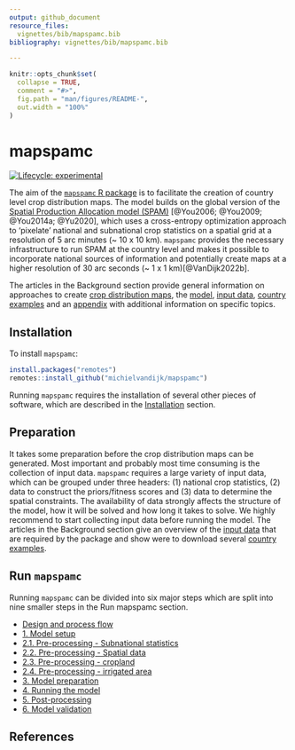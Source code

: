 ```yaml
---
output: github_document
resource_files:
  vignettes/bib/mapspamc.bib
bibliography: vignettes/bib/mapspamc.bib

---
```


<!-- README.md is generated from README.Rmd. Please edit that file -->

```r
knitr::opts_chunk$set(
  collapse = TRUE,
  comment = "#>",
  fig.path = "man/figures/README-",
  out.width = "100%"
)
```

# mapspamc


<!-- badges: start -->
[![Lifecycle: experimental](https://img.shields.io/badge/lifecycle-experimental-orange.svg)](https://www.tidyverse.org/lifecycle/#experimental)
<!-- badges: end -->

The aim of the [`mapspamc` R package](https://github.com/michielvandijk/mapspamc) is to facilitate the creation of country level crop distribution maps. The model builds on the global version of the [Spatial Production Allocation model (SPAM)](http://www.mapspam.info) [@You2006; @You2009; @You2014a; @Yu2020], which uses a cross-entropy optimization approach to 'pixelate' national and subnational crop statistics on a spatial grid at a resolution of 5 arc minutes (~ 10 x 10 km). `mapspamc` provides the necessary infrastructure to run SPAM at the country level and makes it possible to incorporate national sources of information and potentially create maps at a higher resolution of 30 arc seconds (~ 1 x 1 km)[@VanDijk2022b].

The articles in the Background section provide general information on approaches to create [crop distribution maps](articles/crop_distribution_maps.html), the [model](articles/model_description.html), [input data](articles/input_data.html), [country examples](articles/country_examples.html) and an [appendix](articles/appendix.html) with additional information on specific topics.


## Installation

To install `mapspamc`:

``` r
install.packages("remotes")
remotes::install_github("michielvandijk/mapspamc")
```
Running `mapspamc` requires the installation of several other pieces of software, which are described in the [Installation](articles/installation.html) section.

## Preparation

It takes some preparation before the crop distribution maps can be generated. Most important and probably most time consuming is the collection of input data. `mapspamc` requires a large variety of input data, which can be grouped under three headers: (1) national crop statistics, (2) data to construct the priors/fitness scores and (3) data to determine the spatial constraints. The availability of data strongly affects the structure of the model, how it will be solved and how long it takes to solve. We highly recommend to start collecting input data before running the model. The articles in the Background section give an overview of the [input data](articles/input_data.html) that are required by the package and show were to download several [country examples](articles/country_examples.html).


## Run `mapspamc`

Running `mapspamc` can be divided into six major steps which are split into nine smaller steps in the Run mapspamc section. 

- [Design and process flow](articles/design.html)
- [1. Model setup](articles/model_setup.html)
- [2.1. Pre-processing - Subnational statistics](articles/preprocessing_subnational_statistics.html)
- [2.2. Pre-processing - Spatial data](articles/preprocessing_spatial_data.html)
- [2.3. Pre-processing - cropland](articles/preprocessing_cropland.html)
- [2.4. Pre-processing - irrigated area](articles/preprocessing_irrigated_area.html)
- [3. Model preparation](articles/model_preparation.html)
- [4. Running the model](articles/run_model.html)
- [5. Post-processing](articles/postprocessing.html)
- [6. Model validation](articles/model_validation.html)


## References
